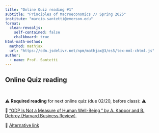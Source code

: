 ```yaml
---
title: "Online Quiz reading #1"
subtitle: "Principles of Macroeconomics // Spring 2025"
institute: "marcio.santetti@emerson.edu"
format: 
  clean-revealjs:
    self-contained: false
    chalkboard: true
html-math-method:
  method: mathjax
  url: "https://cdn.jsdelivr.net/npm/mathjax@3/es5/tex-mml-chtml.js"
author:
  - name: Prof. Santetti
---
```


## Online Quiz reading

<br>

⚠️ **Required reading** for next [online quiz]{.note} (due 02/20, before class): ⚠️

  &#128279; [["GDP Is Not a Measure of Human Well-Being," by A. Kapoor and B. Debroy (Harvard Business Review)]{.link}](https://hbr.org/2019/10/gdp-is-not-a-measure-of-human-well-being).
  
  &#128279; [[Alternative link]{.link}](https://archive.is/OfuGz)
